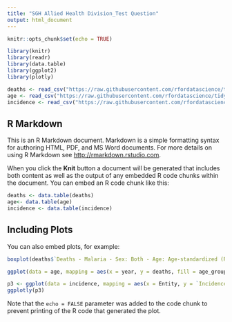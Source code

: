 ---
title: "SGH Allied Health Division_Test Question"
output: html_document
---

```{r setup, include=FALSE}
knitr::opts_chunk$set(echo = TRUE)

library(knitr)
library(readr)
library(data.table)
library(ggplot2)
library(plotly)

deaths <- read_csv("https://raw.githubusercontent.com/rfordatascience/tidytuesday/master/data/2018/2018-11-13/malaria_deaths.csv")
age <- read_csv("https://raw.githubusercontent.com/rfordatascience/tidytuesday/master/data/2018/2018-11-13/malaria_deaths_age.csv")
incidence <- read_csv("https://raw.githubusercontent.com/rfordatascience/tidytuesday/master/data/2018/2018-11-13/malaria_inc.csv")

```

## R Markdown

This is an R Markdown document. Markdown is a simple formatting syntax for authoring HTML, PDF, and MS Word documents. For more details on using R Markdown see <http://rmarkdown.rstudio.com>.

When you click the **Knit** button a document will be generated that includes both content as well as the output of any embedded R code chunks within the document. You can embed an R code chunk like this:

```{r malaria}
deaths <- data.table(deaths)
age<- data.table(age)
incidence <- data.table(incidence)

```

## Including Plots

You can also embed plots, for example:

```{r malaria, echo=FALSE}

boxplot(deaths$`Deaths - Malaria - Sex: Both - Age: Age-standardized (Rate) (per 100,000 people)`~deaths$Entity)

ggplot(data = age, mapping = aes(x = year, y = deaths, fill = age_group)) + geom_smooth(method = "loess") + labs(x = "Year", y = "Deaths") + theme_bw()

p3 <- ggplot(data = incidence, mapping = aes(x = Entity, y = `Incidence of malaria (per 1,000 population at risk) (per 1,000 population at risk)`, fill = Year)) + geom_point(mapping = aes(color = Year), shape = 21) + coord_flip() + theme_bw() + labs(x = NULL,  y = "Incidence", fill = "Year")
ggplotly(p3)


```

Note that the `echo = FALSE` parameter was added to the code chunk to prevent printing of the R code that generated the plot.
